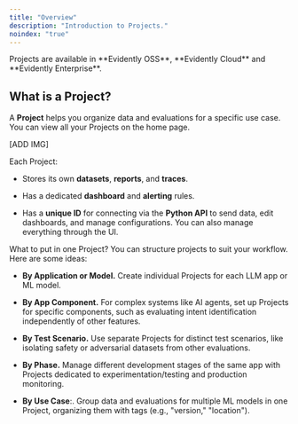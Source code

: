 ```yaml
---
title: "Overview"
description: "Introduction to Projects."
noindex: "true"
---
```


<Check>
  Projects are available in **Evidently OSS**, **Evidently Cloud** and **Evidently Enterprise**.
</Check>

## What is a Project?

A **Project** helps you organize data and evaluations for a specific use case. You can view all your Projects on the home page.

\[ADD IMG]&#x20;

Each Project:

* Stores its own **datasets**, **reports**, and **traces**.

* Has a dedicated **dashboard** and **alerting** rules.

* Has a **unique ID** for connecting via the **Python API** to send data, edit dashboards, and manage configurations. You can also manage everything through the UI.

What to put in one Project? You can structure projects to suit your workflow. Here are some ideas:

* **By Application or Model.** Create individual Projects for each LLM app or ML model.

* **By App Component.** For complex systems like AI agents, set up Projects for specific components, such as evaluating intent identification independently of other features.

* **By Test Scenario.** Use separate Projects for distinct test scenarios, like isolating safety or adversarial datasets from other evaluations.

* **By Phase.** Manage different development stages of the same app with Projects dedicated to experimentation/testing and production monitoring.

* **By Use Case**:. Group data and evaluations for multiple ML models in one Project, organizing them with tags (e.g., "version," "location").